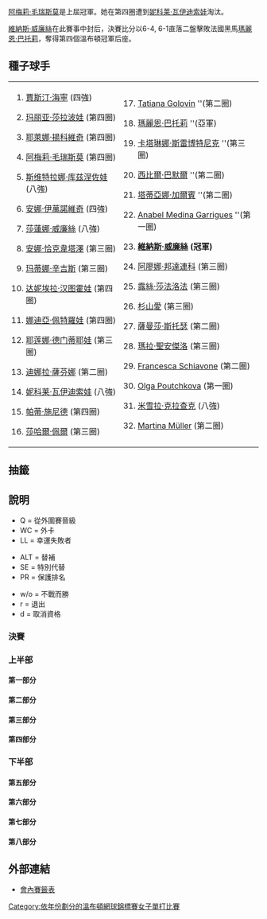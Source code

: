 {{noteTA|G1=Tennis}}

{{main|2007年溫布爾登網球錦標賽}}

[[阿梅莉·毛瑞斯莫|阿梅莉·毛瑞斯莫]]是上屆冠軍。她在第四圈遭到[[妮科莱·瓦伊迪索娃|妮科莱·瓦伊迪索娃]]淘汰。

[[維納斯·威廉絲|維納斯·威廉絲]]在此賽事中封后，決賽比分以6-4, 6-1直落二盤擊敗法國黑馬[[瑪麗恩·巴托莉|瑪麗恩·巴托莉]]，奪得第四個溫布頓冠軍后座。

== 種子球手 ==
{|
|
#{{flagicon|BEL}} [[賈斯汀·海寧|賈斯汀·海寧]]  (四強)
#{{flagicon|RUS}} [[玛丽亚·莎拉波娃|玛丽亚·莎拉波娃]] (第四圈)
#{{flagicon|SRB}} [[耶萊娜·揚科維奇|耶萊娜·揚科維奇]] (第四圈)
#{{flagicon|FRA}} [[阿梅莉·毛瑞斯莫|阿梅莉·毛瑞斯莫]] (第四圈)
#{{flagicon|RUS}} [[斯维特拉娜·库兹涅佐娃|斯维特拉娜·库兹涅佐娃]] (八強)
#{{flagicon|SRB}} [[安娜·伊萬諾維奇|安娜·伊萬諾維奇]]  (四強)
#{{flagicon|USA}} [[莎蓮娜·威廉絲|莎蓮娜·威廉絲]] (八強)
#{{flagicon|RUS}} [[安娜·恰克韋塔澤|安娜·恰克韋塔澤]] (第三圈)
#{{flagicon|SUI}} [[玛蒂娜·辛吉斯|玛蒂娜·辛吉斯]] (第三圈)
#{{flagicon|SVK}} [[达妮埃拉·汉图霍娃|达妮埃拉·汉图霍娃]] (第四圈)
#{{flagicon|RUS}} [[娜迪亞·佩特羅娃|娜迪亞·佩特羅娃]] (第四圈)
#{{flagicon|RUS}} [[耶莲娜·德门蒂耶娃|耶莲娜·德门蒂耶娃]] (第三圈)
#{{flagicon|RUS}} [[迪娜拉·薩芬娜|迪娜拉·薩芬娜]] (第二圈)
#{{flagicon|CZE}} [[妮科莱·瓦伊迪索娃|妮科莱·瓦伊迪索娃]] (八強)
#{{flagicon|SUI}} [[帕蒂·施尼德|帕蒂·施尼德]] (第四圈)
#{{flagicon|ISR}} [[莎哈爾·佩爾|莎哈爾·佩爾]] (第三圈)
|
<ol start=17>
<li>{{flagicon|FRA}} [[Tatiana_Golovin|Tatiana Golovin]] ''(第二圈)
<li>{{flagicon|FRA}} [[瑪麗恩·巴托莉|瑪麗恩·巴托莉]] ''(亞軍)
<li>{{flagicon|SLO}} [[卡塔琳娜·斯雷博特尼克|卡塔琳娜·斯雷博特尼克]] ''(第三圈)
<li>{{flagicon|AUT}} [[西比爾·巴默爾|西比爾·巴默爾]] ''(第二圈)
<li>{{flagicon|ITA}} [[塔蒂亞娜·加爾賓|塔蒂亞娜·加爾賓]] ''(第二圈)
<li>{{flagicon|ESP}} [[Anabel_Medina_Garrigues|Anabel Medina Garrigues]] ''(第一圈)
<li>{{flagicon|USA}} '''[[維納斯·威廉絲|維納斯·威廉絲]] (冠軍)'''
<li>{{flagicon|UKR}} [[阿廖娜·邦達連科|阿廖娜·邦達連科]]  (第三圈)
<li>{{flagicon|CZE}} [[露絲·莎法洛法|露絲·莎法洛法]]  (第三圈)
<li>{{flagicon|JPN}} [[杉山愛|杉山愛]]  (第三圈)
<li>{{flagicon|AUS}} [[薩曼莎·斯托瑟|薩曼莎·斯托瑟]]  (第二圈)
<li>{{flagicon|ITA}} [[瑪拉·聖安傑洛|瑪拉·聖安傑洛]]  (第三圈)
<li>{{flagicon|ITA}} [[Francesca_Schiavone|Francesca Schiavone]] (第二圈)
<li>{{flagicon|RUS}} [[Olga_Poutchkova|Olga Poutchkova]] (第一圈)
<li>{{flagicon|NED}} [[米雪拉·克拉查克|米雪拉·克拉查克]] (八強)
<li>{{flagicon|GER}} [[Martina_Müller|Martina Müller]] (第二圈)
</ol>
|}

== 抽籤 ==

== 說明 ==
{{col-begin}}
{{col-3}}
* Q = 從外圍賽晉級
* WC = 外卡
* LL = 幸運失敗者
{{col-3}}
* ALT = 替補
* SE = 特別代替
* PR = 保護排名
{{col-3}}
* w/o = 不戰而勝
* r = 退出
* d = 取消資格
{{col-end}}
=== 決賽 ===
{{8TeamBracket-Tennis3
| RD1=八強
| RD2=準決賽
| RD3=決賽

| RD1-seed1=1
| RD1-team1='''{{flagicon|BEL}} [[賈斯汀·海寧|海寧]]'''
| RD1-score1-1='''6'''
| RD1-score1-2=3
| RD1-score1-3='''6'''
| RD1-seed2=7
| RD1-team2={{flagicon|USA}} [[莎蓮娜·威廉絲|S 威廉絲]]
| RD1-score2-1=4
| RD1-score2-2='''6'''
| RD1-score2-3=3

| RD1-seed3=18
| RD1-team3='''{{flagicon|FRA}} [[瑪麗恩·巴托莉|巴托莉]]'''
| RD1-score3-1=3
| RD1-score3-2='''6'''
| RD1-score3-3='''6'''
| RD1-seed4=31
| RD1-team4={{flagicon|NED}} [[米雪拉·克拉查克|克拉查克]]
| RD1-score4-1='''6'''
| RD1-score4-2=3
| RD1-score4-3=2

| RD1-seed5=6
| RD1-team5='''{{flagicon|SRB}} [[安娜·伊萬諾維奇|伊萬諾維奇]]'''
| RD1-score5-1=4
| RD1-score5-2='''6'''
| RD1-score5-3='''7'''
| RD1-seed6=14
| RD1-team6={{flagicon|CZE}} [[妮科莱·瓦伊迪索娃|瓦伊迪索娃]]
| RD1-score6-1='''6'''
| RD1-score6-2=2
| RD1-score6-3=5

| RD1-seed7= 5
| RD1-team7={{flagicon|RUS}} [[斯维特拉娜·库兹涅佐娃|库兹涅佐娃]]
| RD1-score7-1=3
| RD1-score7-2=4
| RD1-score7-3= 
| RD1-seed8= 23
| RD1-team8={{flagicon|USA}} '''[[維納斯·威廉絲|V 威廉絲]]'''
| RD1-score8-1='''6'''
| RD1-score8-2='''6'''
| RD1-score8-3= 

| RD2-seed1= 1
| RD2-team1={{flagicon|BEL}} [[賈斯汀·海寧|海寧]]
| RD2-score1-1='''6'''
| RD2-score1-2=5
| RD2-score1-3=1
| RD2-seed2= 18
| RD2-team2={{flagicon|FRA}} '''[[瑪麗恩·巴托莉|巴托莉]]'''
| RD2-score2-1=1
| RD2-score2-2='''7'''
| RD2-score2-3='''6'''

| RD2-seed3= 6
| RD2-team3={{flagicon|SRB}} [[安娜·伊萬諾維奇|伊萬諾維奇]]
| RD2-score3-1=2
| RD2-score3-2=4
| RD2-score3-3=
| RD2-seed4= 23
| RD2-team4={{flagicon|USA}} '''[[維納斯·威廉絲|V 威廉絲]]'''
| RD2-score4-1='''6'''
| RD2-score4-2='''6'''
| RD2-score4-3=

| RD3-seed1= 18
| RD3-team1={{flagicon|FRA}} [[瑪麗恩·巴托莉|巴托莉]]
| RD3-score1-1=4
| RD3-score1-2=1
| RD3-score1-3= 
| RD3-seed2= 23
| RD3-team2='''{{flagicon|USA}} [[維納斯·威廉絲|V 威廉絲]]
| RD3-score2-1='''6
| RD3-score2-2='''6
| RD3-score2-3= 
}}

=== 上半部 ===
==== 第一部分 ====
{{16TeamBracket-Compact-Tennis3
| RD1=第一圈
| RD2=第二圈
| RD3=第三圈
| RD4=第四圈

| RD1-seed01=1
| RD1-team01={{flagicon|BEL}} '''[[賈斯汀·海寧|海寧]]'''
| RD1-score01-1='''6'''
| RD1-score01-2='''6'''
| RD1-score01-3=
| RD1-seed02=Q
| RD1-team02={{flagicon|ARG}} [[Jorgelina_Cravero|J Cravero]]
| RD1-score02-1=3
| RD1-score02-2=0
| RD1-score02-3heyoh

| RD1-seed03= 
| RD1-team03={{flagicon|SUI}} [[Timea_Bacsinszky|T Bacsinszky]]
| RD1-score03-1=4
| RD1-score03-2=5
| RD1-score03-3=
| RD1-seed04= 
| RD1-team04={{flagicon|RUS}} '''[[菲娜·杜舒芬娜|杜舒芬娜]]'''
| RD1-score04-1='''6'''
| RD1-score04-2='''7'''
| RD1-score04-3=

| RD1-seed05= 
| RD1-team05={{flagicon|CHN}} [[孫甜甜|孫]]
| RD1-score05-1=3
| RD1-score05-2=1
| RD1-score05-3=
| RD1-seed06= 
| RD1-team06={{flagicon|FRA}} '''[[艾米莉·露華|露華]]'''
| RD1-score06-1='''6'''
| RD1-score06-2='''6'''
| RD1-score06-3=

| RD1-seed07= 
| RD1-team07={{flagicon|RUS}} '''[[艾蓮娜·費絲蓮娜|費絲蓮娜]]'''
| RD1-score07-1='''6'''
| RD1-score07-2='''6'''
| RD1-score07-3=
| RD1-seed08=30
| RD1-team08={{flagicon|RUS}} [[Olga_Poutchkova|O Poutchkova]]
| RD1-score08-1=1
| RD1-score08-2=3
| RD1-score08-3=

| RD1-seed09=24
| RD1-team09={{flagicon|UKR}} '''[[阿廖娜·邦達連科|A 邦達連科]]'''
| RD1-score09-1='''6'''
| RD1-score09-2='''6'''
| RD1-score09-3=
| RD1-seed10= 
| RD1-team10={{flagicon|USA}} [[Jill_Craybas|J Craybas]]
| RD1-score10-1=1
| RD1-score10-2=2
| RD1-score10-3=

| RD1-seed11=Q
| RD1-team11={{flagicon|HUN}} '''[[扎維·阿格妮斯|阿格妮斯]]'''
| RD1-score11-1='''6'''
| RD1-score11-2='''6'''
| RD1-score11-3=
| RD1-seed12= 
| RD1-team12={{flagicon|CZE}} [[Eva_Birnerová|E Birnerová]]
| RD1-score12-1=4
| RD1-score12-2=1
| RD1-score12-3=

| RD1-seed13= 
| RD1-team13={{flagicon|USA}} [[Ashley_Harkleroad|A Harkleroad]]
| RD1-score13-1=2
| RD1-score13-2=1
| RD1-score13-3=
| RD1-seed14= 
| RD1-team14={{flagicon|ITA}} '''[[Roberta_Vinci|R Vinci]]'''
| RD1-score14-1='''6'''
| RD1-score14-2='''6'''
| RD1-score14-3=

| RD1-seed15= 
| RD1-team15={{flagicon|FRA}} [[Camille_Pin|C Pin]]
| RD1-score15-1=1
| RD1-score15-2='''6'''
| RD1-score15-3=6
| RD1-seed16=15
| RD1-team16={{flagicon|SUI}} '''[[帕蒂·施尼德|施尼德]]'''
| RD1-score16-1='''6'''
| RD1-score16-2=4
| RD1-score16-3='''8'''

| RD2-seed01=1
| RD2-team01={{flagicon|BEL}} '''[[賈斯汀·海寧|海寧]]
| RD2-score01-1='''6'''
| RD2-score01-2='''6'''
| RD2-score01-3=
| RD2-seed02= 
| RD2-team02={{flagicon|RUS}} [[菲娜·杜舒芬娜|杜舒芬娜]]
| RD2-score02-1=0
| RD2-score02-2=4
| RD2-score02-3=

| RD2-seed03= 
| RD2-team03={{flagicon|FRA}} [[艾米莉·露華|露華]]
| RD2-score03-1=1
| RD2-score03-2=2
| RD2-score03-3=
| RD2-seed04= 
| RD2-team04={{flagicon|RUS}} '''[[艾蓮娜·費絲蓮娜|費絲蓮娜]]'''
| RD2-score04-1='''6'''
| RD2-score04-2='''6'''
| RD2-score04-3=

| RD2-seed05=24
| RD2-team05={{flagicon|UKR}} '''[[阿廖娜·邦達連科|A 邦達連科]]
| RD2-score05-1='''6'''
| RD2-score05-2='''6'''
| RD2-score05-3=
| RD2-seed06=Q
| RD2-team06={{flagicon|HUN}} [[扎維·阿格妮斯|阿格妮斯]]
| RD2-score06-1=2
| RD2-score06-2=3
| RD2-score06-3=

| RD2-seed07= 
| RD2-team07={{flagicon|ITA}} [[Roberta_Vinci|R Vinci]]
| RD2-score07-1='''6'''
| RD2-score07-2=3
| RD2-score07-3=2
| RD2-seed08=15
| RD2-team08='''{{flagicon|SUI}} [[帕蒂·施尼德|施尼德]]'''
| RD2-score08-1=2
| RD2-score08-2='''6'''
| RD2-score08-3='''6'''

| RD3-seed01=1
| RD3-team01={{flagicon|BEL}} '''[[賈斯汀·海寧|海寧]]'''
| RD3-score01-1='''6'''
| RD3-score01-2='''6'''
| RD3-score01-3=
| RD3-seed02= 
| RD3-team02={{flagicon|RUS}} [[艾蓮娜·費絲蓮娜|費絲蓮娜]]
| RD3-score02-1=1
| RD3-score02-2=3
| RD3-score02-3=

| RD3-seed03=24
| RD3-team03={{flagicon|UKR}} [[阿廖娜·邦達連科|A 邦達連科]]
| RD3-score03-1=4
| RD3-score03-2='''6'''
| RD3-score03-3=6
| RD3-seed04=15
| RD3-team04={{flagicon|SUI}} '''[[帕蒂·施尼德|施尼德]]'''
| RD3-score04-1='''6'''
| RD3-score04-2=3
| RD3-score04-3='''8'''

| RD4-seed01=1
| RD4-team01={{flagicon|BEL}} '''[[賈斯汀·海寧|海寧]]'''
| RD4-score01-1='''6'''
| RD4-score01-2='''6'''

| RD4-seed02=15
| RD4-team02={{flagicon|SUI}} [[帕蒂·施尼德|施尼德]]
| RD4-score02-1=2
| RD4-score02-2=2

}}

==== 第二部分 ====
{{16TeamBracket-Compact-Tennis3
| RD1=第一圈
| RD2=第二圈
| RD3=第三圈
| RD4=第四圈

| RD1-seed01=10
| RD1-team01={{flagicon|SVK}} '''[[达妮埃拉·汉图霍娃|汉图霍娃]]'''
| RD1-score01-1='''6'''
| RD1-score01-2='''6'''
| RD1-score01-3=
| RD1-seed02=WC
| RD1-team02={{flagicon|RUS}} [[Anastasia_Pavlyuchenkova|A Pavlyuchenkova]]
| RD1-score02-1=0
| RD1-score02-2=1
| RD1-score02-3=

| RD1-seed03= 
| RD1-team03={{flagicon|RUS}} '''[[艾蓮娜·列歌芙絲法|列歌芙絲法]]'''
| RD1-score03-1=3
| RD1-score03-2='''6'''
| RD1-score03-3='''7'''
| RD1-seed04= 
| RD1-team04={{flagicon|ITA}} [[Maria_Elena_Camerin|M E Camerin]]
| RD1-score04-1='''6'''
| RD1-score04-2=1
| RD1-score04-3=5

| RD1-seed05=Q
| RD1-team05={{flagicon|CRO}} '''[[Nika_Ožegović|N Ožegović]]'''
| RD1-score05-1='''6'''
| RD1-score05-2='''6'''
| RD1-score05-3=
| RD1-seed06= 
| RD1-team06={{flagicon|GER}} [[安娜·蓮娜·歌恩菲特|歌恩菲特]]
| RD1-score06-1=3
| RD1-score06-2=2
| RD1-score06-3=

| RD1-seed07=WC
| RD1-team07={{flagicon|GBR}} [[Elena_Baltacha|E Baltacha]] 
| RD1-score07-1=6<sup>4</sup>
| RD1-score07-2='''6'''
| RD1-score07-3=2
| RD1-seed08=19
| RD1-team08={{flagicon|SLO}} '''[[卡塔琳娜·斯雷博特尼克|斯雷博特尼克]]'''
| RD1-score08-1='''7'''
| RD1-score08-2=3
| RD1-score08-3='''6'''

| RD1-seed09=27
| RD1-team09={{flagicon|AUS}} '''[[薩曼莎·斯托瑟|斯托瑟]]'''
| RD1-score09-1=4
| RD1-score09-2='''6'''
| RD1-score09-3='''6'''
| RD1-seed10=Q
| RD1-team10={{flagicon|PUR}} [[Kristina_Brandi|K Brandi]]
| RD1-score10-1='''6'''
| RD1-score10-2=2
| RD1-score10-3=2

| RD1-seed11= 
| RD1-team11={{flagicon|VEN}} '''[[Milagros_Sequera|M Sequera]]'''
| RD1-score11-1='''6'''
| RD1-score11-2='''6'''
| RD1-score11-3=
| RD1-seed12= 
| RD1-team12={{flagicon|GER}} [[祖莉雅·舒露芙|舒露芙]]
| RD1-score12-1=3
| RD1-score12-2=2
| RD1-score12-3=

| RD1-seed13= 
| RD1-team13={{flagicon|AUS}} '''[[艾麗西亞·莫利克|莫利克]]'''
| RD1-score13-1='''6'''
| RD1-score13-2='''6'''
| RD1-score13-3=
| RD1-seed14= 
| RD1-team14={{flagicon|RUS}} [[Anastasia_Rodionova|A Rodionova]]
| RD1-score14-1=3
| RD1-score14-2=2
| RD1-score14-3=

| RD1-seed15= 
| RD1-team15={{flagicon|ESP}} [[Lourdes_Dominguez_Lino|L Dominguez Lino]]
| RD1-score15-1=5
| RD1-score15-2=0
| RD1-score15-3=
| RD1-seed16=7
| RD1-team16={{flagicon|USA}} '''[[莎蓮娜·威廉絲|S 威廉絲]]'''
| RD1-score16-1='''7'''
| RD1-score16-2='''6'''
| RD1-score16-3=

| RD2-seed01=10
| RD2-team01={{flagicon|SVK}} '''[[达妮埃拉·汉图霍娃|汉图霍娃]]'''
| RD2-score01-1='''7'''
| RD2-score01-2='''7'''
| RD2-score01-3=
| RD2-seed02= 
| RD2-team02={{flagicon|RUS}} [[艾蓮娜·列歌芙絲法|列歌芙絲法]]
| RD2-score02-1=5
| RD2-score02-2=6<sup>3</sup>
| RD2-score02-3=

| RD2-seed03=Q
| RD2-team03={{flagicon|CRO}} [[Nika_Ožegović|N Ožegović]]
| RD2-score03-1=1
| RD2-score03-2=1
| RD2-score03-3=
| RD2-seed04=19
| RD2-team04='''{{flagicon|SLO}} [[卡塔琳娜·斯雷博特尼克|斯雷博特尼克]]'''
| RD2-score04-1='''6'''
| RD2-score04-2='''6'''
| RD2-score04-3=

| RD2-seed05=27
| RD2-team05={{flagicon|AUS}} [[薩曼莎·斯托瑟|斯托瑟]]
| RD2-score05-1=2
| RD2-score05-2='''7'''
| RD2-score05-3=4
| RD2-seed06= 
| RD2-team06={{flagicon|VEN}} '''[[Milagros_Sequera|M Sequera]]'''
| RD2-score06-1='''6'''
| RD2-score06-2=5
| RD2-score06-3='''6'''

| RD2-seed07= 
| RD2-team07={{flagicon|AUS}} [[艾麗西亞·莫利克|莫利克]]
| RD2-score07-1=6<sup>4</sup>
| RD2-score07-2=3
| RD2-score07-3=
| RD2-seed08=7
| RD2-team08={{flagicon|USA}} '''[[莎蓮娜·威廉絲|S 威廉絲]]
| RD2-score08-1='''7'''
| RD2-score08-2='''6
| RD2-score08-3=

| RD3-seed01=10
| RD3-team01='''{{flagicon|SVK}} [[达妮埃拉·汉图霍娃|汉图霍娃]]
| RD3-score01-1=2
| RD3-score01-2='''6'''
| RD3-score01-3='''6'''
| RD3-seed02=19
| RD3-team02={{flagicon|SLO}} [[卡塔琳娜·斯雷博特尼克|斯雷博特尼克]]
| RD3-score02-1='''6'''
| RD3-score02-2=3
| RD3-score02-3=4

| RD3-seed03= 
| RD3-team03={{flagicon|VEN}} [[Milagros_Sequera|M Sequera]]
| RD3-score03-1=1
| RD3-score03-2=0
| RD3-score03-3=
| RD3-seed04=7
| RD3-team04={{flagicon|USA}} '''[[莎蓮娜·威廉絲|S 威廉絲]]'''
| RD3-score04-1='''6'''
| RD3-score04-2='''6'''
| RD3-score04-3=

| RD4-seed01=10
| RD4-team01={{flagicon|SVK}} [[达妮埃拉·汉图霍娃|汉图霍娃]]
| RD4-score01-1=2
| RD4-score01-2='''7'''
| RD4-score01-3=2
| RD4-seed02=7
| RD4-team02={{flagicon|USA}} '''[[莎蓮娜·威廉絲|S 威廉絲]]
| RD4-score02-1='''6'''
| RD4-score02-2=6<sup>2</sup>
| RD4-score02-3='''6
}}

==== 第三部分 ====
{{16TeamBracket-Compact-Tennis3
| RD1=第一圈
| RD2=第二圈
| RD3=第三圈
| RD4=第四圈

| RD1-seed01=3
| RD1-team01={{flagicon|SRB}} '''[[耶萊娜·揚科維奇|揚科維奇]]'''
| RD1-score01-1='''6'''
| RD1-score01-2='''6'''
| RD1-score01-3=
| RD1-seed02=WC
| RD1-team02={{flagicon|GBR}} [[Anne_Keothavong|A Keothavong]]
| RD1-score02-1=2
| RD1-score02-2=0
| RD1-score02-3=

| RD1-seed03= 
| RD1-team03={{flagicon|USA}} [[Meghann_Shaughnessy|M Shaughnessy]]
| RD1-score03-1=2
| RD1-score03-2=4
| RD1-score03-3=
| RD1-seed04= 
| RD1-team04={{flagicon|SVK}} '''[[Jarmila_Gajdošová|J Gajdošová]]''' 
| RD1-score04-1='''6'''
| RD1-score04-2='''6'''
| RD1-score04-3=

| RD1-seed05= 
| RD1-team05={{flagicon|ARG}} [[姬絲拉·杜高|杜高]]
| RD1-score05-1='''7'''
| RD1-score05-2=3
| RD1-score05-3=6
| RD1-seed06= 
| RD1-team06={{flagicon|GRE}} '''[[埃萊妮·達尼利都|達尼利都]]'''
| RD1-score06-1=5
| RD1-score06-2='''6'''
| RD1-score06-3='''8'''

| RD1-seed07= 
| RD1-team07={{flagicon|CZE}} [[Zuzana_Ondrášková|Z Ondrášková]]
| RD1-score07-1=5
| RD1-score07-2=2
| RD1-score07-3=
| RD1-seed08=25
| RD1-team08={{flagicon|CZE}} '''[[露絲·莎法洛法|莎法洛法]]'''
| RD1-score08-1='''7'''
| RD1-score08-2='''6'''
| RD1-score08-3=

| RD1-seed09=18
| RD1-team09={{flagicon|FRA}} '''[[瑪麗恩·巴托莉|巴托莉]]''' 
| RD1-score09-1='''6'''
| RD1-score09-2='''6'''
| RD1-score09-3=
| RD1-seed10= 
| RD1-team10={{flagicon|ITA}} [[弗拉維婭·佩內塔|佩內塔]]
| RD1-score10-1=3
| RD1-score10-2=1
| RD1-score10-3=

| RD1-seed11=Q
| RD1-team11={{flagicon|BLR}} '''[[Olga_Govortsova|O Govortsova]]''' 
| RD1-score11-1=6<sup>5</sup>
| RD1-score11-2='''7'''
| RD1-score11-3='''6'''
| RD1-seed12= 
| RD1-team12={{flagicon|GER}} [[Greta_Arn|G Arn]]
| RD1-score12-1='''7'''
| RD1-score12-2=6<sup>4</sup>
| RD1-score12-3=1

| RD1-seed13= 
| RD1-team13={{flagicon|EST}} '''[[Kaia_Kanepi|K Kanepi]]'''
| RD1-score13-1='''6'''
| RD1-score13-2='''6'''
| RD1-score13-3=
| RD1-seed14= 
| RD1-team14={{flagicon|GER}} [[Tatjana_Malek|T Malek]]
| RD1-score14-1=1
| RD1-score14-2=4
| RD1-score14-3=

| RD1-seed15= 
| RD1-team15={{flagicon|THA}} [[Tamarine_Tanasugarn|T Tanasugarn]] 
| RD1-score15-1=5
| RD1-score15-2=2
| RD1-score15-3=
| RD1-seed16=16
| RD1-team16={{flagicon|ISR}} '''[[莎哈爾·佩爾|佩爾]]''' 
| RD1-score16-1='''7'''
| RD1-score16-2='''6'''
| RD1-score16-3=

| RD2-seed01=3
| RD2-team01={{flagicon|SRB}} '''[[耶萊娜·揚科維奇|揚科維奇]]'''
| RD2-score01-1='''6'''
| RD2-score01-2='''6'''
| RD2-score01-3=
| RD2-seed02= 
| RD2-team02={{flagicon|SVK}} [[Jarmila_Gajdošová|J Gajdošová]]
| RD2-score02-1=1
| RD2-score02-2=1
| RD2-score02-3=

| RD2-seed03= 
| RD2-team03={{flagicon|GRE}} [[埃萊妮·達尼利都|達尼利都]]
| RD2-score03-1=4
| RD2-score03-2='''6'''
| RD2-score03-3=3
| RD2-seed04=25
| RD2-team04={{flagicon|CZE}} '''[[露絲·莎法洛法|莎法洛法]]'''
| RD2-score04-1='''6'''
| RD2-score04-2=3
| RD2-score04-3='''6'''

| RD2-seed05=18
| RD2-team05={{flagicon|FRA}} '''[[瑪麗恩·巴托莉|巴托莉]]'''
| RD2-score05-1='''7'''
| RD2-score05-2='''6'''
| RD2-score05-3=
| RD2-seed06=Q
| RD2-team06={{flagicon|BLR}} [[Olga_Govortsova|O Govortsova]]
| RD2-score06-1=5
| RD2-score06-2=2
| RD2-score06-3=

| RD2-seed07= 
| RD2-team07={{flagicon|EST}} [[Kaia_Kanepi|K Kanepi]]
| RD2-score07-1=4
| RD2-score07-2=5
| RD2-score07-3=
| RD2-seed08=16
| RD2-team08={{flagicon|ISR}} '''[[莎哈爾·佩爾|佩爾]]'''
| RD2-score08-1='''6'''
| RD2-score08-2='''7'''
| RD2-score08-3=

| RD3-seed01=3
| RD3-team01={{flagicon|SRB}} '''[[耶萊娜·揚科維奇|揚科維奇]]
| RD3-score01-1=5
| RD3-score01-2='''7'''
| RD3-score01-3='''6
| RD3-seed02=25
| RD3-team02={{flagicon|CZE}} [[露絲·莎法洛法|莎法洛法]]
| RD3-score02-1='''7'''
| RD3-score02-2=6<sup>4</sup>
| RD3-score02-3=2

| RD3-seed03=18
| RD3-team03={{flagicon|FRA}} '''[[瑪麗恩·巴托莉|巴托莉]]'''
| RD3-score03-1='''6'''
| RD3-score03-2='''6'''
| RD3-score03-3=
| RD3-seed04=16
| RD3-team04={{flagicon|ISR}} [[莎哈爾·佩爾|佩爾]]
| RD3-score04-1=3
| RD3-score04-2=2
| RD3-score04-3=

| RD4-seed01=3
| RD4-team01={{flagicon|SRB}} [[耶萊娜·揚科維奇|揚科維奇]]
| RD4-score01-1='''6
| RD4-score01-2=5
| RD4-score01-3=3
| RD4-seed02=18
| RD4-team02={{flagicon|FRA}} '''[[瑪麗恩·巴托莉|巴托莉]]
| RD4-score02-1=3
| RD4-score02-2='''7
| RD4-score02-3='''6
}}

==== 第四部分 ====
{{16TeamBracket-Compact-Tennis3
| RD1=第一圈
| RD2=第二圈
| RD3=第三圈
| RD4=第四圈

| RD1-seed01=9
| RD1-team01={{flagicon|SUI}} '''[[玛蒂娜·辛吉斯|辛吉斯]]'''
| RD1-score01-1=6<sup>1</sup>
| RD1-score01-2='''7'''
| RD1-score01-3='''6'''
| RD1-seed02=WC
| RD1-team02={{flagicon|GBR}} [[Naomi_Cavaday|N Cavaday]]
| RD1-score02-1='''7'''
| RD1-score02-2=5
| RD1-score02-3=0

| RD1-seed03= 
| RD1-team03={{flagicon|JPN}} '''[[中村藍子|中村]]'''
| RD1-score03-1='''7'''
| RD1-score03-2='''6'''
| RD1-score03-3=
| RD1-seed04= 
| RD1-team04={{flagicon|SVK}} [[Martina_Suchá|M Suchá]] 
| RD1-score04-1=5
| RD1-score04-2=2
| RD1-score04-3=

| RD1-seed05= 
| RD1-team05={{flagicon|CAN}} [[Aleksandra_Wozniak|A Wozniak]]
| RD1-score05-1=6<sup>4</sup>
| RD1-score05-2=3
| RD1-score05-3=
| RD1-seed06= 
| RD1-team06={{flagicon|USA}} '''[[Laura_Granville|L Granville]]'''
| RD1-score06-1='''7'''
| RD1-score06-2='''6'''
| RD1-score06-3=

| RD1-seed07= 
| RD1-team07={{flagicon|UZB}} [[Varvara_Lepchenko|V Lepchenko]]
| RD1-score07-1=2
| RD1-score07-2=2
| RD1-score07-3=
| RD1-seed08=20
| RD1-team08={{flagicon|AUT}} '''[[西比爾·巴默爾|巴默爾]]''' 
| RD1-score08-1='''6'''
| RD1-score08-2='''6'''
| RD1-score08-3=

| RD1-seed09=31
| RD1-team09={{flagicon|NED}} '''[[米雪拉·克拉查克|克拉查克]]'''
| RD1-score09-1='''6'''
| RD1-score09-2=6<sup>6</sup>
| RD1-score09-3='''6'''
| RD1-seed10= 
| RD1-team10={{flagicon|ISR}} [[Tzipora_Obziler|T Obziler]] 
| RD1-score10-1=2
| RD1-score10-2='''7'''
| RD1-score10-3=1

| RD1-seed11= 
| RD1-team11={{flagicon|GER}} [[Sandra_Klösel|S Klösel]] 
| RD1-score11-1=3
| RD1-score11-2=5
| RD1-score11-3=
| RD1-seed12=WC
| RD1-team12={{flagicon|GBR}} '''[[Katie_O'Brien|K O'Brien]]'''
| RD1-score12-1='''6'''
| RD1-score12-2='''7'''
| RD1-score12-3=

| RD1-seed13=WC
| RD1-team13={{flagicon|UKR}} [[Viktoriya_Kutuzova|V Kutuzova]] 
| RD1-score13-1=4
| RD1-score13-2=2
| RD1-score13-3=
| RD1-seed14= 
| RD1-team14={{flagicon|BLR}} '''[[Tatiana_Poutchek|T Poutchek]]'''
| RD1-score14-1='''6'''
| RD1-score14-2='''6'''
| RD1-score14-3=

| RD1-seed15= 
| RD1-team15={{flagicon|GER}} [[Angelique_Kerber|A Kerber]]
| RD1-score15-1=5
| RD1-score15-2=3
| RD1-score15-3=
| RD1-seed16=8
| RD1-team16={{flagicon|RUS}} '''[[安娜·恰克韋塔澤|恰克韋塔澤]]'''
| RD1-score16-1='''7'''
| RD1-score16-2='''6'''
| RD1-score16-3=

| RD2-seed01=9
| RD2-team01={{flagicon|SUI}} '''[[玛蒂娜·辛吉斯|辛吉斯]]
| RD2-score01-1='''6'''
| RD2-score01-2='''6'''
| RD2-score01-3=
| RD2-seed02= 
| RD2-team02={{flagicon|JPN}} [[中村藍子|中村]]
| RD2-score02-1=1
| RD2-score02-2=2
| RD2-score02-3=

| RD2-seed03= 
| RD2-team03={{flagicon|USA}} '''[[Laura_Granville|L Granville]]
| RD2-score03-1='''6
| RD2-score03-2='''6
| RD2-score03-3=
| RD2-seed04=20
| RD2-team04={{flagicon|AUT}} [[西比爾·巴默爾|巴默爾]]
| RD2-score04-1=1
| RD2-score04-2=4
| RD2-score04-3=

| RD2-seed05=31
| RD2-team05='''{{flagicon|NED}} [[米雪拉·克拉查克|克拉查克]]'''
| RD2-score05-1='''6'''
| RD2-score05-2='''6'''
| RD2-score05-3=
| RD2-seed06=WC
| RD2-team06={{flagicon|GBR}} [[Katie_O'Brien|K O'Brien]]
| RD2-score06-1=0
| RD2-score06-2=1
| RD2-score06-3=

| RD2-seed07= 
| RD2-team07={{flagicon|BLR}} [[Tatiana_Poutchek|T Poutchek]]
| RD2-score07-1=2
| RD2-score07-2=1
| RD2-score07-3=
| RD2-seed08=8
| RD2-team08='''{{flagicon|RUS}} [[安娜·恰克韋塔澤|恰克韋塔澤]]'''
| RD2-score08-1='''6'''
| RD2-score08-2='''6'''
| RD2-score08-3=

| RD3-seed01=9
| RD3-team01={{flagicon|SUI}} [[玛蒂娜·辛吉斯|辛吉斯]]
| RD3-score01-1=4
| RD3-score01-2=2
| RD3-score01-3=
| RD3-seed02= 
| RD3-team02='''{{flagicon|USA}} [[Laura_Granville|L Granville]]'''
| RD3-score02-1='''6'''
| RD3-score02-2='''6
| RD3-score02-3=

| RD3-seed03=31
| RD3-team03={{flagicon|NED}} '''[[米雪拉·克拉查克|克拉查克]]
| RD3-score03-1='''7'''
| RD3-score03-2=6<sup>5</sup>
| RD3-score03-3='''6'''
| RD3-seed04=8
| RD3-team04={{flagicon|RUS}} [[安娜·恰克韋塔澤|恰克韋塔澤]]
| RD3-score04-1=6<sup>8</sup>
| RD3-score04-2='''7'''
| RD3-score04-3=2

| RD4-seed01= 
| RD4-team01={{flagicon|USA}} [[Laura_Granville|L Granville]]
| RD4-score01-1=3
| RD4-score01-2=4
| RD4-score01-3= 
| RD4-seed02=31
| RD4-team02={{flagicon|NED}} '''[[米雪拉·克拉查克|克拉查克]]'''
| RD4-score02-1='''6'''
| RD4-score02-2='''6'''
| RD4-score02-3= 
}}

=== 下半部 ===
==== 第五部分 ====
{{16TeamBracket-Compact-Tennis3
| RD1=第一圈
| RD2=第二圈
| RD3=第三圈
| RD4=第四圈

| RD1-seed01=6
| RD1-team01='''{{flagicon|SRB}} [[安娜·伊萬諾維奇|伊萬諾維奇]]'''
| RD1-score01-1='''6'''
| RD1-score01-2='''7'''
| RD1-score01-3=
| RD1-seed02= 
| RD1-team02={{flagicon|HUN}} [[Melinda_Czink|M Czink]]
| RD1-score02-1=0
| RD1-score02-2=6<sup>3</sup>
| RD1-score02-3=

| RD1-seed03= 
| RD1-team03={{flagicon|ROU}} [[Edina_Gallovits|E Gallovits]]
| RD1-score03-1='''6'''
| RD1-score03-2=2
| RD1-score03-3=2
| RD1-seed04= 
| RD1-team04={{flagicon|USA}} '''[[Meilen_Tu|M Tu]]'''
| RD1-score04-1=4
| RD1-score04-2='''6'''
| RD1-score04-3='''6'''

| RD1-seed05= 
| RD1-team05={{flagicon|USA}} [[Shenay_Perry|S Perry]]
| RD1-score05-1=2
| RD1-score05-2=6<sup>4</sup>
| RD1-score05-3=
| RD1-seed06= 
| RD1-team06={{flagicon|FRA}} '''[[Aravane_Rezai|A Rezai]]'''
| RD1-score06-1='''6'''
| RD1-score06-2='''7'''
| RD1-score06-3=

| RD1-seed07= 
| RD1-team07={{flagicon|LUX}} [[Anne_Kremer|A Kremer]]
| RD1-score07-1='''7'''
| RD1-score07-2=4
| RD1-score07-3=3
| RD1-seed08=29
| RD1-team08={{flagicon|ITA}} '''[[Francesca_Schiavone|F Schiavone]]'''
| RD1-score08-1=5
| RD1-score08-2='''6'''
| RD1-score08-3='''6'''

| RD1-seed09=22
| RD1-team09={{flagicon|ESP}} [[Anabel_Medina_Garrigues|A Garrigues]]
| RD1-score09-1=3
| RD1-score09-2='''6'''
| RD1-score09-3=2
| RD1-seed10= 
| RD1-team10={{flagicon|ESP}} '''[[Virginia_Ruano_Pascual|V Ruano Pascual]]'''
| RD1-score10-1='''6'''
| RD1-score10-2=2
| RD1-score10-3='''6'''

| RD1-seed11=Q
| RD1-team11={{flagicon|UKR}} '''[[Tatiana_Perebiynis|T Perebiynis]]'''
| RD1-score11-1='''6'''
| RD1-score11-2='''6'''
| RD1-score11-3=
| RD1-seed12= 
| RD1-team12={{flagicon|SUI}} [[Emmanuelle_Gagliardi|E Gagliardi]]
| RD1-score12-1=3
| RD1-score12-2=3
| RD1-score12-3=

| RD1-seed13= 
| RD1-team13='''{{flagicon|IND}} [[薩尼婭·米爾扎|米爾扎]]'''
| RD1-score13-1='''6'''
| RD1-score13-2='''6'''
| RD1-score13-3=
| RD1-seed14= 
| RD1-team14={{flagicon|RUS}} [[Yaroslava_Shvedova|Y Shvedova]]
| RD1-score14-1=0
| RD1-score14-2=3
| RD1-score14-3=

| RD1-seed15= 
| RD1-team15={{flagicon|USA}} [[金久慈|金]]
| RD1-score15-1=0
| RD1-score15-2=1
| RD1-score15-3=
| RD1-seed16=11
| RD1-team16='''{{flagicon|RUS}} [[娜迪亞·佩特羅娃|佩特羅娃]]'''
| RD1-score16-1='''6'''
| RD1-score16-2='''6'''
| RD1-score16-3=

| RD2-seed01=6
| RD2-team01={{flagicon|SRB}} '''[[安娜·伊萬諾維奇|伊萬諾維奇]]'''
| RD2-score01-1='''6'''
| RD2-score01-2='''6'''
| RD2-score01-3=
| RD2-seed02= 
| RD2-team02={{flagicon|USA}} [[Meilen_Tu|M Tu]]
| RD2-score02-1=4
| RD2-score02-2=3
| RD2-score02-3=

| RD2-seed03= 
| RD2-team03={{flagicon|FRA}} '''[[Aravane_Rezai|A Rezai]]
| RD2-score03-1='''6'''
| RD2-score03-2=2
| RD2-score03-3='''6'''
| RD2-seed04=29
| RD2-team04={{flagicon|ITA}} [[Francesca_Schiavone|F Schiavone]]
| RD2-score04-1=4
| RD2-score04-2='''6'''
| RD2-score04-3=4

| RD2-seed05= 
| RD2-team05={{flagicon|ESP}} '''[[Virginia_Ruano_Pascual|V Ruano Pascual]]
| RD2-score05-1='''7'''
| RD2-score05-2='''6'''
| RD2-score05-3=
| RD2-seed06=Q
| RD2-team06={{flagicon|UKR}} [[Tatiana_Perebiynis|T Perebiynis]]
| RD2-score06-1=5
| RD2-score06-2=2
| RD2-score06-3=

| RD2-seed07= 
| RD2-team07={{flagicon|IND}} [[薩尼婭·米爾扎|米爾扎]]
| RD2-score07-1=2
| RD2-score07-2=2
| RD2-score07-3=
| RD2-seed08=11
| RD2-team08={{flagicon|RUS}} '''[[娜迪亞·佩特羅娃|佩特羅娃]]
| RD2-score08-1='''6'''
| RD2-score08-2='''6'''
| RD2-score08-3=

| RD3-seed01=6
| RD3-team01={{flagicon|SRB}} '''[[安娜·伊萬諾維奇|伊萬諾維奇]]'''
| RD3-score01-1='''6'''
| RD3-score01-2='''6'''
| RD3-score01-3=
| RD3-seed02= 
| RD3-team02={{flagicon|FRA}} [[Aravane_Rezai|A Rezai]]
| RD3-score02-1=3
| RD3-score02-2=2
| RD3-score02-3=

| RD3-seed03= 
| RD3-team03={{flagicon|ESP}} [[Virginia_Ruano_Pascual|V Ruano Pascual]]
| RD3-score03-1=3
| RD3-score03-2=6<sup>3</sup>
| RD3-score03-3=
| RD3-seed04=11
| RD3-team04={{flagicon|RUS}}''' [[娜迪亞·佩特羅娃|佩特羅娃]]'''
| RD3-score04-1='''6'''
| RD3-score04-2='''7'''
| RD3-score04-3=

| RD4-seed01= 6
| RD4-team01={{flagicon|SRB}} '''[[安娜·伊萬諾維奇|伊萬諾維奇]]
| RD4-score01-1='''6
| RD4-score01-2=2
| RD4-score01-3='''6
| RD4-seed02= 11
| RD4-team02={{flagicon|RUS}} [[娜迪亞·佩特羅娃|佩特羅娃]]
| RD4-score02-1=1
| RD4-score02-2='''6
| RD4-score02-3=4
}}

==== 第六部分 ====
{{16TeamBracket-Compact-Tennis3
| RD1=第一圈
| RD2=第二圈
| RD3=第三圈
| RD4=第四圈

| RD1-seed01=14
| RD1-team01={{flagicon|CZE}} '''[[妮科莱·瓦伊迪索娃|瓦伊迪索娃]]'''
| RD1-score01-1='''7'''
| RD1-score01-2='''6'''
| RD1-score01-3=
| RD1-seed02= 
| RD1-team02={{flagicon|ITA}} [[Karin_Knapp|K Knapp]]
| RD1-score02-1=6<sup>6</sup>
| RD1-score02-2=2
| RD1-score02-3=

| RD1-seed03= 
| RD1-team03={{flagicon|AUS}} '''[[Nicole_Pratt|N Pratt]]'''
| RD1-score03-1='''6'''
| RD1-score03-2='''6'''
| RD1-score03-3=
| RD1-seed04=Q
| RD1-team04={{flagicon|AUS}} [[Casey_Dellacqua|C Dellacqua]]
| RD1-score04-1=3
| RD1-score04-2=4
| RD1-score04-3=

| RD1-seed05= 
| RD1-team05={{flagicon|BLR}} '''[[維多利亞·阿扎連卡|阿扎連卡]]'''
| RD1-score05-1='''6'''
| RD1-score05-2='''6'''
| RD1-score05-3=
| RD1-seed06= 
| RD1-team06={{flagicon|CRO}} [[Jelena_Kostanić_Tošić|J Kostanić Tošić]]
| RD1-score06-1=3
| RD1-score06-2=1
| RD1-score06-3=

| RD1-seed07=Q
| RD1-team07={{flagicon|CHN}} [[晏紫|晏]]
| RD1-score07-1='''6'''
| RD1-score07-2=2
| RD1-score07-3=3
| RD1-seed08=21
| RD1-team08={{flagicon|ITA}} '''[[塔蒂亞娜·加爾賓|加爾賓]]'''
| RD1-score08-1=3
| RD1-score08-2='''6'''
| RD1-score08-3='''6'''

| RD1-seed09=28
| RD1-team09={{flagicon|ITA}} '''[[瑪拉·聖安傑洛|聖安傑洛]]'''
| RD1-score09-1='''6'''
| RD1-score09-2=3
| RD1-score09-3='''6'''
| RD1-seed10=Q
| RD1-team10={{flagicon|JPN}} [[Ayumi_Morita|A Morita]]
| RD1-score10-1=1
| RD1-score10-2='''6'''
| RD1-score10-3=3

| RD1-seed11=WC
| RD1-team11={{flagicon|DEN}} '''[[卡露蓮·禾絲妮雅姬|禾絲妮雅姬]]'''
| RD1-score11-1='''7'''
| RD1-score11-2='''6'''
| RD1-score11-3=
| RD1-seed12= 
| RD1-team12={{flagicon|BLR}} [[Anastasiya_Yakimova|A Yakimova]]
| RD1-score12-1=5
| RD1-score12-2=2
| RD1-score12-3=

| RD1-seed13= 
| RD1-team13={{flagicon|FRA}} [[Virginie_Razzano|V Razzano]]
| RD1-score13-1=4
| RD1-score13-2=5
| RD1-score13-3=
| RD1-seed14= 
| RD1-team14={{flagicon|AUT}} '''[[Yvonne_Meusburger|Y Meusburger]]'''
| RD1-score14-1='''6'''
| RD1-score14-2='''7'''
| RD1-score14-3=

| RD1-seed15= 
| RD1-team15={{flagicon|USA}} [[Jamea_Jackson|J Jackson]]
| RD1-score15-1=1
| RD1-score15-2=3
| RD1-score15-3=
| RD1-seed16=4
| RD1-team16={{flagicon|FRA}} '''[[阿梅莉·毛瑞斯莫|毛瑞斯莫]]'''
| RD1-score16-1='''6'''
| RD1-score16-2='''6'''
| RD1-score16-3=

| RD2-seed01=14
| RD2-team01='''{{flagicon|CZE}} [[妮科莱·瓦伊迪索娃|瓦伊迪索娃]]'''
| RD2-score01-1='''6'''
| RD2-score01-2='''6'''
| RD2-score01-3=
| RD2-seed02= 
| RD2-team02={{flagicon|AUS}} [[Nicole_Pratt|N Pratt]]
| RD2-score02-1=3
| RD2-score02-2=2
| RD2-score02-3=

| RD2-seed03= 
| RD2-team03='''{{flagicon|BLR}} [[維多利亞·阿扎連卡|阿扎連卡]]'''
| RD2-score03-1='''6'''
| RD2-score03-2='''6'''
| RD2-score03-3=
| RD2-seed04=21
| RD2-team04={{flagicon|ITA}} [[塔蒂亞娜·加爾賓|加爾賓]]
| RD2-score04-1=1
| RD2-score04-2=3
| RD2-score04-3=

| RD2-seed05=28
| RD2-team05={{flagicon|ITA}} '''[[瑪拉·聖安傑洛|聖安傑洛]]'''
| RD2-score05-1='''6'''
| RD2-score05-2='''7'''
| RD2-score05-3=
| RD2-seed06=WC
| RD2-team06={{flagicon|DEN}} [[卡露蓮·禾絲妮雅姬|禾絲妮雅姬]]
| RD2-score06-1=0
| RD2-score06-2=6<sup>4</sup>
| RD2-score06-3=

| RD2-seed07= 
| RD2-team07={{flagicon|AUT}} [[Yvonne_Meusburger|Y Meusburger]]
| RD2-score07-1=1
| RD2-score07-2=2
| RD2-score07-3=
| RD2-seed08=4
| RD2-team08={{flagicon|FRA}} '''[[阿梅莉·毛瑞斯莫|毛瑞斯莫]]'''
| RD2-score08-1='''6'''
| RD2-score08-2='''6'''
| RD2-score08-3=

| RD3-seed01=14
| RD3-team01={{flagicon|CZE}} '''[[妮科莱·瓦伊迪索娃|瓦伊迪索娃]]'''
| RD3-score01-1='''6'''
| RD3-score01-2='''6'''
| RD3-score01-3=
| RD3-seed02= 
| RD3-team02={{flagicon|BLR}} [[維多利亞·阿扎連卡|阿扎連卡]]
| RD3-score02-1=4
| RD3-score02-2=2
| RD3-score02-3=

| RD3-seed03=28
| RD3-team03={{flagicon|ITA}} [[瑪拉·聖安傑洛|聖安傑洛]]
| RD3-score03-1=1
| RD3-score03-2=2
| RD3-score03-3=
| RD3-seed04=4
| RD3-team04={{flagicon|FRA}} '''[[阿梅莉·毛瑞斯莫|毛瑞斯莫]]
| RD3-score04-1='''6'''
| RD3-score04-2='''6'''
| RD3-score04-3=

| RD4-seed01= 14
| RD4-team01='''{{flagicon|CZE}} [[妮科莱·瓦伊迪索娃|瓦伊迪索娃]]
| RD4-score01-1='''7'''
| RD4-score01-2=4
| RD4-score01-3='''6
| RD4-seed02=4
| RD4-team02={{flagicon|FRA}} [[阿梅莉·毛瑞斯莫|毛瑞斯莫]]
| RD4-score02-1=6<sup>6</sup>
| RD4-score02-2='''6'''
| RD4-score02-3=1
}}

==== 第七部分 ====
{{16TeamBracket-Compact-Tennis3
| RD1=第一圈
| RD2=第二圈
| RD3=第三圈
| RD4=第四圈

| RD1-seed01=5
| RD1-team01='''{{flagicon|RUS}} [[斯维特拉娜·库兹涅佐娃|库兹涅佐娃]]'''
| RD1-score01-1=4
| RD1-score01-2='''6'''
| RD1-score01-3='''6'''
| RD1-seed02= 
| RD1-team02={{flagicon|UKR}} [[Julia_Vakulenko|J Vakulenko]]
| RD1-score02-1='''6'''
| RD1-score02-2=4
| RD1-score02-3=3

| RD1-seed03= 
| RD1-team03='''{{flagicon|USA}} [[比丹妮·瑪迪克|瑪迪克]]'''
| RD1-score03-1='''6'''
| RD1-score03-2='''6'''
| RD1-score03-3=
| RD1-seed04= 
| RD1-team04={{flagicon|RUS}} [[Vasilisa_Bardina|V Bardina]]
| RD1-score04-1=1
| RD1-score04-2=0
| RD1-score04-3=

| RD1-seed05= 
| RD1-team05={{flagicon|BUL}} [[Tsvetana_Pironkova|T Pironkova]]
| RD1-score05-1=2
| RD1-score05-2=1
| RD1-score05-3=
| RD1-seed06= 
| RD1-team06='''{{flagicon|POL}} [[阿格涅什卡·拉德萬斯卡|拉德萬斯卡]]'''
| RD1-score06-1='''6'''
| RD1-score06-2='''6'''
| RD1-score06-3=

| RD1-seed07= 
| RD1-team07={{flagicon|ISR}} [[Anna_Smashnova|A Smashnova]]
| RD1-score07-1=0
| RD1-score07-2=0
| RD1-score07-3=
| RD1-seed08=32
| RD1-team08={{flagicon|GER}} '''[[Martina_Müller|M Müller]]'''
| RD1-score08-1='''6'''
| RD1-score08-2='''6'''
| RD1-score08-3=

| RD1-seed09=17
| RD1-team09={{flagicon|FRA}} '''[[Tatiana_Golovin|T Golovin]]'''
| RD1-score09-1=5
| RD1-score09-2='''6'''
| RD1-score09-3='''8'''
| RD1-seed10=Q
| RD1-team10={{flagicon|TPE}} [[謝淑薇|謝]]
| RD1-score10-1='''7'''
| RD1-score10-2=3
| RD1-score10-3=6

| RD1-seed11=Q
| RD1-team11={{flagicon|CZE}} [[Barbora_Záhlavová-Strýcová|B Záhlavová Strýcová]]
| RD1-score11-1=4
| RD1-score11-2=6<sup>3</sup>
| RD1-score11-3=
| RD1-seed12= 
| RD1-team12={{flagicon|AUT}} '''[[達美拉·柏絲克|柏絲克]]
| RD1-score12-1='''6'''
| RD1-score12-2='''7
| RD1-score12-3=

| RD1-seed13= 
| RD1-team13={{flagicon|COL}} [[Catalina_Castaño|C Castaño]]
| RD1-score13-1=0
| RD1-score13-2=5
| RD1-score13-3=
| RD1-seed14= 
| RD1-team14={{flagicon|CZE}} '''[[Iveta_Benešová|I Benešová]]'''
| RD1-score14-1='''6'''
| RD1-score14-2='''7'''
| RD1-score14-3=

| RD1-seed15= 
| RD1-team15={{flagicon|FRA}} [[納塔莉·德希|德希]]
| RD1-score15-1=2
| RD1-score15-2=6<sup>7</sup>
| RD1-score15-3=
| RD1-seed16=12
| RD1-team16={{flagicon|RUS}} '''[[耶莲娜·德门蒂耶娃|德门蒂耶娃]]'''
| RD1-score16-1='''6'''
| RD1-score16-2='''7'''
| RD1-score16-3=

| RD2-seed01=5
| RD2-team01={{flagicon|RUS}} '''[[斯维特拉娜·库兹涅佐娃|库兹涅佐娃]]
| RD2-score01-1='''7'''
| RD2-score01-2='''6'''
| RD2-score01-3=
| RD2-seed02= 
| RD2-team02={{flagicon|USA}} [[比丹妮·瑪迪克|瑪迪克]]
| RD2-score02-1=6<sup>2</sup>
| RD2-score02-2=4
| RD2-score02-3=

| RD2-seed03= 
| RD2-team03={{flagicon|POL}} '''[[阿格涅什卡·拉德萬斯卡|拉德萬斯卡]]'''
| RD2-score03-1='''6'''
| RD2-score03-2=4
| RD2-score03-3=
| RD2-seed04=32
| RD2-team04={{flagicon|GER}} [[Martina_Müller|M Müller]]
| RD2-score04-1=1
| RD2-score04-2=0
| RD2-score04-3=r

| RD2-seed05=17
| RD2-team05={{flagicon|FRA}} [[Tatiana_Golovin|T Golovin]]
| RD2-score05-1=2
| RD2-score05-2='''6'''
| RD2-score05-3=1
| RD2-seed06= 
| RD2-team06={{flagicon|AUT}} '''[[達美拉·柏絲克|柏絲克]]'''
| RD2-score06-1='''6'''
| RD2-score06-2=3
| RD2-score06-3='''6'''

| RD2-seed07= 
| RD2-team07={{flagicon|CZE}} [[Iveta_Benešová|I Benešová]]
| RD2-score07-1=2
| RD2-score07-2=2
| RD2-score07-3=
| RD2-seed08=12
| RD2-team08='''{{flagicon|RUS}} [[耶莲娜·德门蒂耶娃|德门蒂耶娃]]'''
| RD2-score08-1='''6'''
| RD2-score08-2='''6'''
| RD2-score08-3=

| RD3-seed01=5
| RD3-team01={{flagicon|RUS}} '''[[斯维特拉娜·库兹涅佐娃|库兹涅佐娃]]'''
| RD3-score01-1='''6'''
| RD3-score01-2='''6'''
| RD3-score01-3=
| RD3-seed02= 
| RD3-team02={{flagicon|POL}} [[阿格涅什卡·拉德萬斯卡|拉德萬斯卡]]
| RD3-score02-1=2
| RD3-score02-2=3
| RD3-score02-3=

| RD3-seed03= 
| RD3-team03={{flagicon|AUT}} '''[[達美拉·柏絲克|柏絲克]]'''
| RD3-score03-1=3
| RD3-score03-2='''6'''
| RD3-score03-3='''6'''
| RD3-seed04=12
| RD3-team04={{flagicon|RUS}} [[耶莲娜·德门蒂耶娃|德门蒂耶娃]]
| RD3-score04-1='''6'''
| RD3-score04-2=2
| RD3-score04-3=3

| RD4-seed01= 5
| RD4-team01={{flagicon|RUS}} '''[[斯维特拉娜·库兹涅佐娃|库兹涅佐娃]]'''
| RD4-score01-1='''6'''
| RD4-score01-2='''6'''
| RD4-score01-3= 
| RD4-seed02= 
| RD4-team02={{flagicon|AUT}} [[達美拉·柏絲克|柏絲克]]
| RD4-score02-1=3
| RD4-score02-2=2
| RD4-score02-3= 
}}

==== 第八部分 ====
{{16TeamBracket-Compact-Tennis3
| RD1=第一圈
| RD2=第二圈
| RD3=第三圈
| RD4=第四圈

| RD1-seed01=13
| RD1-team01={{flagicon|RUS}} '''[[迪娜拉·薩芬娜|薩芬娜]]'''
| RD1-score01-1='''7'''
| RD1-score01-2='''7'''
| RD1-score01-3=
| RD1-seed02= 
| RD1-team02={{flagicon|UKR}} [[卡捷琳娜·邦達連科|邦達連科]]
| RD1-score02-1=5
| RD1-score02-2=6<sup>7</sup>
| RD1-score02-3=

| RD1-seed03= 
| RD1-team03={{flagicon|ITA}} [[Alberta_Brianti|A Brianti]]
| RD1-score03-1=4
| RD1-score03-2=0
| RD1-score03-3=
| RD1-seed04= 
| RD1-team04='''{{flagicon|JPN}} [[森上亞希子|森上]]
| RD1-score04-1='''6'''
| RD1-score04-2='''6'''
| RD1-score04-3=

| RD1-seed05= 
| RD1-team05={{flagicon|CHN}} [[彭帥|彭]]
| RD1-score05-1=4
| RD1-score05-2=4
| RD1-score05-3=
| RD1-seed06=Q
| RD1-team06={{flagicon|CZE}} '''[[Hana_Šromová|H Šromová]]'''
| RD1-score06-1='''6'''
| RD1-score06-2='''6'''
| RD1-score06-3=

| RD1-seed07= 
| RD1-team07={{flagicon|RUS}} [[Alla_Kudryavtseva|A Kudryavtseva]]
| RD1-score07-1='''6'''
| RD1-score07-2=3
| RD1-score07-3=5
| RD1-seed08=23
| RD1-team08={{flagicon|USA}} '''[[維納斯·威廉絲|V 威廉絲]]'''
| RD1-score08-1=2
| RD1-score08-2='''6'''
| RD1-score08-3='''7'''

| RD1-seed09=26
| RD1-team09={{flagicon|JPN}} '''[[杉山愛|杉山]]'''
| RD1-score09-1='''6'''
| RD1-score09-2='''6'''
| RD1-score09-3=
| RD1-seed10=WC
| RD1-team10={{flagicon|GBR}} [[Melanie_South|M South]]
| RD1-score10-1=3
| RD1-score10-2=2
| RD1-score10-3=

| RD1-seed11= 
| RD1-team11={{flagicon|RUS}} [[瑪麗亞·基里連科|基里連科]]
| RD1-score11-1=4
| RD1-score11-2=4
| RD1-score11-3=
| RD1-seed12=LL
| RD1-team12={{flagicon|FRA}} '''[[阿麗澤·科奈|科奈]]'''
| RD1-score12-1='''6'''
| RD1-score12-2='''6'''
| RD1-score12-3=

| RD1-seed13= 
| RD1-team13={{flagicon|FRA}} '''[[Séverine_Brémond|S Brémond]]'''
| RD1-score13-1='''6'''
| RD1-score13-2='''6'''
| RD1-score13-3=
| RD1-seed14= 
| RD1-team14={{flagicon|RUS}} [[Ekaterina_Bychkova|E Bychkova]]
| RD1-score14-1=4
| RD1-score14-2=4
| RD1-score14-3=

| RD1-seed15= 
| RD1-team15={{flagicon|TPE}} [[詹詠然|詹]]
| RD1-score15-1=1
| RD1-score15-2=5
| RD1-score15-3=
| RD1-seed16=2
| RD1-team16={{flagicon|RUS}} '''[[玛丽亚·莎拉波娃|莎拉波娃]]'''
| RD1-score16-1='''6'''
| RD1-score16-2='''7'''
| RD1-score16-3=

| RD2-seed01=13
| RD2-team01={{flagicon|RUS}} [[迪娜拉·薩芬娜|薩芬娜]]
| RD2-score01-1=4
| RD2-score01-2=5
| RD2-score01-3=
| RD2-seed02= 
| RD2-team02={{flagicon|JPN}} '''[[森上亞希子|森上]]'''
| RD2-score02-1='''6'''
| RD2-score02-2='''7'''
| RD2-score02-3=

| RD2-seed03=Q
| RD2-team03={{flagicon|CZE}} [[Hana_Šromová|H Šromová]]
| RD2-score03-1=2
| RD2-score03-2=2
| RD2-score03-3=
| RD2-seed04=23
| RD2-team04={{flagicon|USA}} '''[[維納斯·威廉絲|V 威廉絲]]
| RD2-score04-1='''6
| RD2-score04-2='''6
| RD2-score04-3=

| RD2-seed05=26
| RD2-team05={{flagicon|JPN}} '''[[杉山愛|杉山]]
| RD2-score05-1=4
| RD2-score05-2='''6'''
| RD2-score05-3='''6'''
| RD2-seed06=LL
| RD2-team06={{flagicon|FRA}} [[阿麗澤·科奈|科奈]]
| RD2-score06-1='''6'''
| RD2-score06-2=0
| RD2-score06-3=3

| RD2-seed07= 
| RD2-team07={{flagicon|FRA}} [[Séverine_Brémond|S Brémond]]
| RD2-score07-1=0
| RD2-score07-2=3
| RD2-score07-3=
| RD2-seed08=2
| RD2-team08={{flagicon|RUS}} '''[[玛丽亚·莎拉波娃|莎拉波娃]]'''
| RD2-score08-1='''6'''
| RD2-score08-2='''6'''
| RD2-score08-3=

| RD3-seed01= 
| RD3-team01={{flagicon|JPN}} [[森上亞希子|森上]]
| RD3-score01-1=2
| RD3-score01-2='''6'''
| RD3-score01-3=5
| RD3-seed02=23
| RD3-team02={{flagicon|USA}} '''[[維納斯·威廉絲|V 威廉絲]]'''
| RD3-score02-1='''6'''
| RD3-score02-2=3
| RD3-score02-3='''7'''

| RD3-seed03=26
| RD3-team03={{flagicon|JPN}} [[杉山愛|杉山]]
| RD3-score03-1=3
| RD3-score03-2=3
| RD3-score03-3=
| RD3-seed04=2
| RD3-team04={{flagicon|RUS}} '''[[玛丽亚·莎拉波娃|莎拉波娃]]
| RD3-score04-1='''6'''
| RD3-score04-2='''6'''
| RD3-score04-3=

| RD4-seed01= 23
| RD4-team01='''{{flagicon|USA}} [[維納斯·威廉絲|V 威廉絲]]'''
| RD4-score01-1='''6'''
| RD4-score01-2='''6'''
| RD4-score01-3= 
| RD4-seed02= 2
| RD4-team02={{flagicon|RUS}} [[玛丽亚·莎拉波娃|莎拉波娃]]
| RD4-score02-1=1
| RD4-score02-2=3
| RD4-score02-3= 
}}

== 外部連結 ==
*[https://web.archive.org/web/20091007040602/http://www.sonyericssonwtatour.com/SEWTATour-Archive/Archive/Draws/2007/904.pdf 會內賽籤表]

[[Category:依年份劃分的溫布頓網球錦標賽女子單打比賽|Category:依年份劃分的溫布頓網球錦標賽女子單打比賽]]